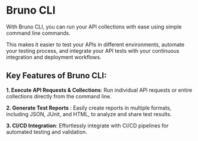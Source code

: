 # Bruno CLI

With Bruno CLI, you can run your API collections with ease using simple command line commands.

This makes it easier to test your APIs in different environments, automate your testing process, and integrate your API tests with your continuous integration and deployment workflows.


## Key Features of Bruno CLI:

**1. Execute API Requests & Collections**: Run individual API requests or entire collections directly from the command line.

**2. Generate Test Reports** : Easily create reports in multiple formats, including JSON, JUnit, and HTML, to analyze and share test results.

**3. CI/CD Integration**: Effortlessly integrate with CI/CD pipelines for automated testing and validation.